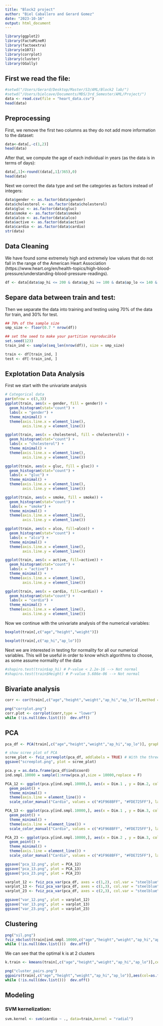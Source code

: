 ```yaml
---
title: "Block2 project"
author: "Biel Caballero and Gerard Gomez"
date: "2023-10-16"
output: html_document
---
```


```r
library(ggplot2)
library(FactoMineR)
library(factoextra)
library(e1071)
library(corrplot)
library(cluster)
library(GGally)
```

## First we read the file:
```r
#setwd("/Users/Gerard/Desktop/Master/S3/AML/Block2 lab/")
#setwd("/Users/bielcave/Documents/MDS/3rd_Semester/AML/Project/")
data <- read.csv(file = "heart_data.csv")
head(data)
```

## Preprocessing

First, we remove the first two columns as they do not add more information to the dataset:
```r
data<-data[,-c(1,2)]
head(data)
```

After that, we compute the age of each individual in years (as the data is in terms of days):
```r
data[,1]<-round((data[,1]/365),0)
head(data)
```


Next we correct the data type and set the categories as factors instead of integers:
```r
data$gender <- as.factor(data$gender)
data$cholesterol <- as.factor(data$cholesterol)
data$gluc <- as.factor(data$gluc)
data$smoke <- as.factor(data$smoke)
data$alco <- as.factor(data$alco)
data$active <- as.factor(data$active)
data$cardio <- as.factor(data$cardio)
str(data)                
```
## Data Cleaning

We have found some extremely high and extremely low values that do not fall in the range of the American Heart Association (https://www.heart.org/en/health-topics/high-blood-pressure/understanding-blood-pressure-readings). 

```r
df <- data[data$ap_hi <= 200 & data$ap_hi >= 100 & data$ap_lo <= 140 & data$ap_lo >= 60 & data$height >= 120 & data$weight >= 40, ] 
```

## Separe data between train and test:
Then we separate the data into training and testing using 70% of the data for train, and 30% for test. 
```r
## 70% of the sample size
smp_size <- floor(0.7 * nrow(df))

## set the seed to make your partition reproducible
set.seed(123)
train_ind <- sample(seq_len(nrow(df)), size = smp_size)

train <- df[train_ind, ]
test <- df[-train_ind, ]
```

## Explotation Data Analysis
First we start with the univariate analysis
```r
# Categorical data
par(mfrow = c(3,3))
ggplot(train, aes(x = gender, fill = gender)) + 
  geom_histogram(stat="count") + 
  labs(x = "gender") + 
  theme_minimal() + 
  theme(axis.line.x = element_line(),
        axis.line.y = element_line())

ggplot(train, aes(x = cholesterol, fill = cholesterol)) + 
  geom_histogram(stat="count") + 
  labs(x = "cholesterol") + 
  theme_minimal() + 
  theme(axis.line.x = element_line(),
        axis.line.y = element_line())

ggplot(train, aes(x = gluc, fill = gluc)) + 
  geom_histogram(stat="count") + 
  labs(x = "gluc") + 
  theme_minimal() + 
  theme(axis.line.x = element_line(),
        axis.line.y = element_line())

ggplot(train, aes(x = smoke, fill = smoke)) + 
  geom_histogram(stat="count") + 
  labs(x = "smoke") + 
  theme_minimal() + 
  theme(axis.line.x = element_line(),
        axis.line.y = element_line())

ggplot(train, aes(x = alco, fill=alco)) + 
  geom_histogram(stat="count") + 
  labs(x = "alco") + 
  theme_minimal() + 
  theme(axis.line.x = element_line(),
        axis.line.y = element_line())

ggplot(train, aes(x = active, fill=active)) + 
  geom_histogram(stat="count") + 
  labs(x = "active") + 
  theme_minimal() + 
  theme(axis.line.x = element_line(),
        axis.line.y = element_line())

ggplot(train, aes(x = cardio, fill=cardio)) + 
  geom_histogram(stat="count") + 
  labs(x = "cardio") + 
  theme_minimal() + 
  theme(axis.line.x = element_line(),
        axis.line.y = element_line())

```

Now we continue with the univariate analysis of the numerical variables:
```r
boxplot(train[,c("age","height","weight")])
```
```r
boxplot(train[,c("ap_hi","ap_lo")])
```

Next we are interested in testing for normality for all our numerical variables. This will be useful in order to know which algorithms to choose, as some assume normality of the data
```r
#shapiro.test(train$ap_hi) # P-value < 2.2e-16 --> Not normal
#shapiro.test(train$Height) # P-value 5.686e-06 --> Not normal

```

## Bivariate analysis

```r
corr <- cor(train[,c("age","height","weight","ap_hi","ap_lo")],method = "spearman")

png("corrplot.png")
corr.plot <- corrplot(corr,type = "lower")
while (!is.null(dev.list()))  dev.off()
```

## PCA

```r
pca_df <- PCA(train[,c("age","height","weight","ap_hi","ap_lo")], graph = F,scale.unit = T)

# show scree plot of PCA
scree_plot <- fviz_screeplot(pca_df, addlabels = TRUE) # With the three fist principal we can explain an 81.6% of the data 
ggsave("screeplot.png", plot = scree_plot)
```

```r
pca.y = as.data.frame(pca_df$ind$coord)
ind.smpl.10000 = sample(1:nrow(pca.y),size = 10000,replace = F)

PCA_12 <- ggplot(pca.y[ind.smpl.10000,], aes(x = Dim.1 , y = Dim.2, col = train$cardio[ind.smpl.10000])) + 
  geom_point() + 
  theme_minimal() + 
  theme(axis.line = element_line()) +
  scale_color_manual("Cardio", values = c("#1F968BFF", "#FDE725FF"), labels = c("No","Yes"))

PCA_13 <- ggplot(pca.y[ind.smpl.10000,], aes(x = Dim.1 , y = Dim.3, col = train$cardio[ind.smpl.10000])) + 
  geom_point() + 
  theme_minimal() + 
  theme(axis.line = element_line()) +
  scale_color_manual("Cardio", values = c("#1F968BFF", "#FDE725FF"), labels = c("No","Yes"))

PCA_23 <- ggplot(pca.y[ind.smpl.10000,], aes(x = Dim.2 , y = Dim.3, col = train$cardio[ind.smpl.10000])) + 
  geom_point() + 
  theme_minimal() + 
  theme(axis.line = element_line()) +
  scale_color_manual("Cardio", values = c("#1F968BFF", "#FDE725FF"), labels = c("No","Yes"))

ggsave("pca_12.png", plot = PCA_12)
ggsave("pca_13.png", plot = PCA_13)
ggsave("pca_23.png", plot = PCA_23)
```

```r
varplot_12 <- fviz_pca_var(pca_df, axes = c(1,2), col.var = "steelblue")
varplot_13 <- fviz_pca_var(pca_df, axes = c(1,3), col.var = "steelblue")
varplot_23 <- fviz_pca_var(pca_df, axes = c(2,3), col.var = "steelblue")

ggsave("var_12.png", plot = varplot_12)
ggsave("var_13.png", plot = varplot_13)
ggsave("var_23.png", plot = varplot_23)
```
## Clustering 

```r
png("sil.png")
fviz_nbclust(train[ind.smpl.10000,c("age","height","weight","ap_hi","ap_lo")], kmeans, method = "silhouette")
while (!is.null(dev.list()))  dev.off()
```
We can see that the optimal k is at 2 clusters

```r
k.train <- kmeans(train[,c("age","height","weight","ap_hi","ap_lo")],centers = 2)

png("cluster_pairs.png")
ggpairs(train[,c("age","height","weight","ap_hi","ap_lo")],aes(col=as.factor(k.train$cluster)))
while (!is.null(dev.list()))  dev.off()
```

## Modeling

### SVM kernelization:

```r
svm.kernel <- svm(cardio ~ ., data=train,kernel = "radial")
```







